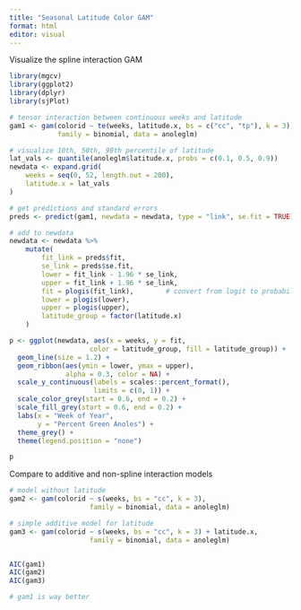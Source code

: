 ```yaml
---
title: "Seasonal Latitude Color GAM"
format: html
editor: visual
---
```


Visualize the spline interaction GAM

```r

library(mgcv)
library(ggplot2)
library(dplyr)
library(sjPlot)

# tensor interaction between continuous weeks and latitude
gam1 <- gam(colorid ~ te(weeks, latitude.x, bs = c("cc", "tp"), k = 3),
            family = binomial, data = anoleglm)

# visualize 10th, 50th, 90th percentile of latitude
lat_vals <- quantile(anoleglm$latitude.x, probs = c(0.1, 0.5, 0.9))
newdata <- expand.grid(
    weeks = seq(0, 52, length.out = 200),
    latitude.x = lat_vals
)

# get predictions and standard errors
preds <- predict(gam1, newdata = newdata, type = "link", se.fit = TRUE)

# add to newdata
newdata <- newdata %>%
    mutate(
        fit_link = preds$fit,
        se_link = preds$se.fit,
        lower = fit_link - 1.96 * se_link,
        upper = fit_link + 1.96 * se_link,
        fit = plogis(fit_link),        # convert from logit to probability
        lower = plogis(lower),
        upper = plogis(upper),
        latitude_group = factor(latitude.x)
    )

p <- ggplot(newdata, aes(x = weeks, y = fit,
                    color = latitude_group, fill = latitude_group)) +
  geom_line(size = 1.2) +
  geom_ribbon(aes(ymin = lower, ymax = upper),
              alpha = 0.3, color = NA) +
  scale_y_continuous(labels = scales::percent_format(),
                     limits = c(0, 1)) +
  scale_color_grey(start = 0.6, end = 0.2) +
  scale_fill_grey(start = 0.6, end = 0.2) +
  labs(x = "Week of Year",
       y = "Percent Green Anoles") +
  theme_grey() +
  theme(legend.position = "none")

p
```

Compare to additive and non-spline interaction models

```r

# model without latitude 
gam2 <- gam(colorid ~ s(weeks, bs = "cc", k = 3),
                    family = binomial, data = anoleglm)

# simple additive model for latitude
gam3 <- gam(colorid ~ s(weeks, bs = "cc", k = 3) + latitude.x,
                    family = binomial, data = anoleglm)


AIC(gam1)
AIC(gam2)
AIC(gam3)

# gam1 is way better 
```
